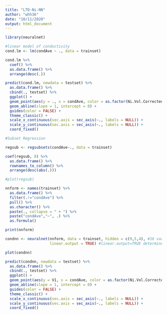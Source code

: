```yaml
---
title: "LTO-Ni-NN"
author: "whh36"
date: "10/11/2020"
output: html_document
---
```


```r
library(neuralnet)
```


```r
#linear model of conductivity
cond.lm <- lm(condAve ~ ., data = trainset)

cond.lm %>%
  coef() %>%
  as.data.frame() %>%
  arrange(desc(.))

predict(cond.lm, newdata = testset) %>%
  as.data.frame() %>%
  cbind(., testset) %>%
  ggplot() +
  geom_point(aes(y = ., x = condAve, color = as.factor(Ni.Vol.Corrected))) +
  geom_abline(slope = 1, intercept = 0) +
  guides(color = FALSE) +
  theme_classic() +
  scale_x_continuous(sec.axis = sec_axis(~., labels = NULL)) +
  scale_y_continuous(sec.axis = sec_axis(~., labels = NULL)) +
  coord_fixed()
```


```r
#Subset Regression

regsub <- regsubsets(condAve~., data = trainset)

coef(regsub, 8) %>%
  as.data.frame() %>%
  rownames_to_column() %>%
  arrange(desc(abs(.)))

#plot(regsub)

```

```r
nnform <- names(trainset) %>%
  as.data.frame() %>%
  filter(.!="condAve") %>%
  pull() %>%
  as.character() %>%
  paste(., collapse = " + ") %>%
  paste("condAve","~", .) %>%
  as.formula()

print(nnform)
```

```r
condnn <- neuralnet(nnform, data = trainset, hidden = c(9,5,4), #16 variables
                    linear.output = TRUE) #linear.output=TRUE determines regression, false=classification

plot(condnn)

predict(condnn, newdata = testset) %>%
  as.data.frame() %>%
  cbind(., testset) %>%
  ggplot() +
  geom_point(aes(y = V1, x = condAve, color = as.factor(Ni.Vol.Corrected))) +
  geom_abline(slope = 1, intercept = 0) +
  guides(color = FALSE) +
  theme_classic() +
  scale_x_continuous(sec.axis = sec_axis(~., labels = NULL)) +
  scale_y_continuous(sec.axis = sec_axis(~., labels = NULL)) +
  coord_fixed()
```


<!--
#nnets

```r
#LDA

#?train()

#str(trainset)

#control <- trainControl(method = "cv", number = 10)


nnetmodel <- train(condAve ~ ., data = trainset, method = "nnet", 
        #metric = metric,
        ##trControl = control,
        preProc = c("center","scale"),
        trace = FALSE)

nnetresults <- predict(nnetmodel, testset) %>%
  as.data.frame()

colnames(nnetresults)[1] <- "prediction"

cbind(nnetresults, testset) %>%
  ggplot() +
  geom_point(aes(y = prediction, x = condAve, color = as.factor(Ni.Vol.Corrected))) +
  geom_abline(slope = 1, intercept = 0) +
  guides(color = FALSE)



nnetimp <- varImp(nnetmodel)[1] %>%
  as.data.frame() %>%
  rownames_to_column() %>%
  arrange(Overall)


dotchart(nnetimp$Overall, labels = nnetimp$rowname, main = "nnet")

varImp(nnetmodel)[1] %>%
  as.data.frame() %>%
  rownames_to_column() %>%
  arrange(desc(Overall))
```

```r
avennetresults <- train(condAve~., data = temp, method = "avNNet", trace = FALSE,
                        trControl = treebagctrl)

avennetpred <- predict(avennetresults, temp) %>%
  as.data.frame()

colnames(avennetpred)[1] <- "prediction"

cbind(avennetpred, temp) %>%
  ggplot() +
  geom_point(aes(y = prediction, x = condAve, color = as.factor(Ni.Vol.Corrected))) +
  geom_abline(slope = 1, intercept = 0) +
  #coord_fixed() +
  guides(color = FALSE)
```
-->

